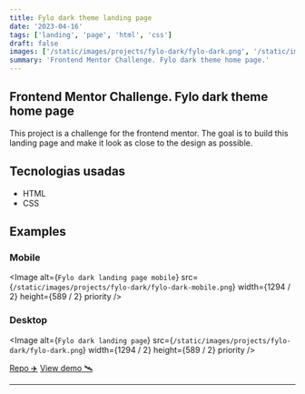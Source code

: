 ```yaml
---
title: Fylo dark theme landing page
date: '2023-04-16'
tags: ['landing', 'page', 'html', 'css']
draft: false
images: ['/static/images/projects/fylo-dark/fylo-dark.png', '/static/images/projects/fylo-dark/fylo-dark-mobile.png']
summary: 'Frontend Mentor Challenge. Fylo dark theme home page.'
---
```


## Frontend Mentor Challenge. Fylo dark theme home page

This project is a challenge for the frontend mentor. The goal is to build this landing page and make it look as close to the design as possible.

## Tecnologias usadas

- HTML
- CSS

## Examples

### Mobile

<Image
  alt={`Fylo dark landing page mobile`}
  src={`/static/images/projects/fylo-dark/fylo-dark-mobile.png`}
  width={1294 / 2}
  height={589 / 2}
  priority
/>

### Desktop

<Image
  alt={`Fylo dark landing page`}
  src={`/static/images/projects/fylo-dark/fylo-dark.png`}
  width={1294 / 2}
  height={589 / 2}
  priority
/>

[Repo ✈️](https://github.com/robert-ds/landing-page-fylo-dark)
[View demo 🛰](https://robert-ds.github.io/landing-page-fylo-dark/)


---
